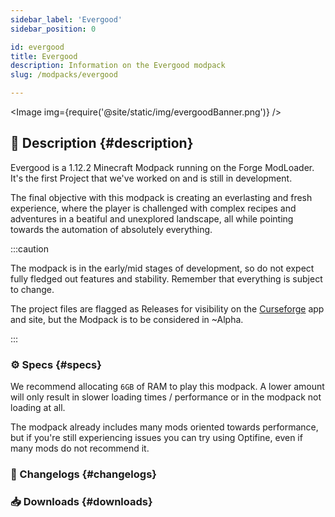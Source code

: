 ```yaml
---
sidebar_label: 'Evergood'
sidebar_position: 0

id: evergood
title: Evergood
description: Information on the Evergood modpack
slug: /modpacks/evergood

---
```




<Image img={require('@site/static/img/evergoodBanner.png')} />

## 📑 Description {#description}

Evergood is a 1.12.2 Minecraft Modpack running on the Forge ModLoader. It's the first Project that we've worked on and is still in development.

The final objective with this modpack is creating an everlasting and fresh experience, where the player is challenged with complex recipes and adventures in a beatiful and unexplored landscape, all while pointing towards the automation of absolutely everything.

:::caution

The modpack is in the early/mid stages of development, so do not expect fully fledged out features and stability. Remember that everything is subject to change.

The project files are flagged as Releases for visibility on the [Curseforge](https://www.curseforge.com/minecraft/modpacks/evergood) app and site, but the Modpack is to be considered in ~Alpha.

:::

### ⚙️ Specs {#specs}

We recommend allocating `6GB` of RAM to play this modpack. A lower amount will only result in slower loading times / performance or in the modpack not loading at all.  

The modpack already includes many mods oriented towards performance, but if you're still experiencing issues you can try using Optifine, even if many mods do not recommend it.

### 📰 Changelogs {#changelogs}

<Changelog project = "evergood" version= "0.2.97"></Changelog>

<Changelog project = "evergood" version = "0.2.96"></Changelog>

### 📥 Downloads {#downloads}

<Download type = "modpacks" project = "evergood"></Download>